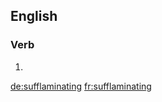 ==English==

===Verb===
{{head|en}}

# {{present participle of|sufflaminate|lang=en}}

[[de:sufflaminating]]
[[fr:sufflaminating]]